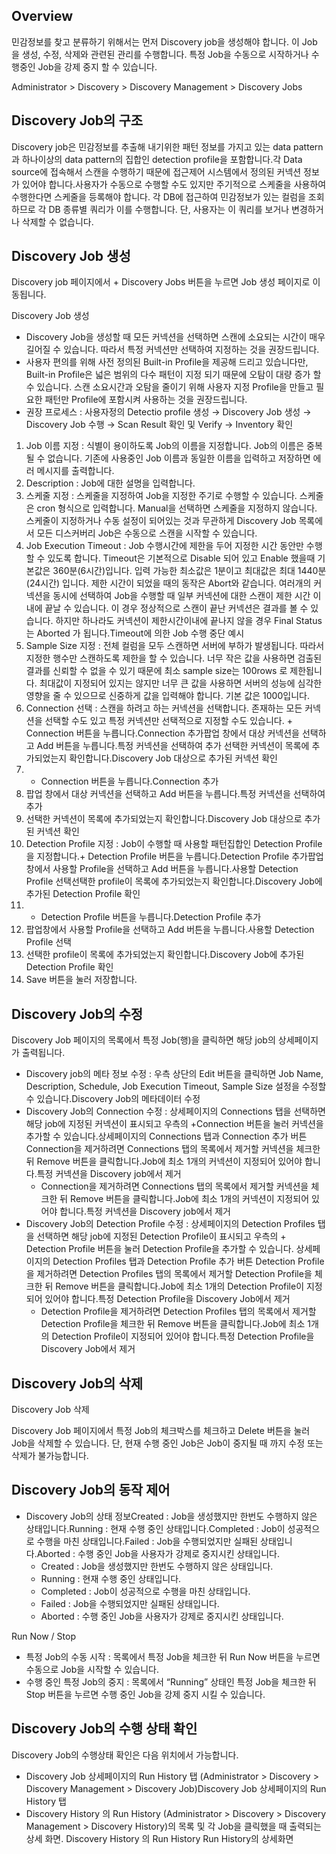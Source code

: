 ## Overview
민감정보를 찾고 분류하기 위해서는 먼저 Discovery job을 생성해야 합니다. 이 Job 을 생성, 수정, 삭제와 관련된 관리를 수행합니다. 특정 Job을 수동으로 시작하거나 수행중인 Job을 강제 중지 할 수 있습니다.

Administrator > Discovery > Discovery Management > Discovery Jobs

## Discovery Job의 구조
Discovery job은 민감정보를 추출해 내기위한 패턴 정보를 가지고 있는 data pattern과 하나이상의 data pattern의 집합인 detection profile을 포함합니다.각 Data source에 접속해서 스캔을 수행하기 때문에 접근제어 시스템에서 정의된 커넥션 정보가 있어야 합니다.사용자가 수동으로 수행할 수도 있지만 주기적으로 스케줄을 사용하여 수행한다면 스케줄을 등록해야 합니다. 각 DB에 접근하여 민감정보가 있는 컬럼을 조회하므로 각 DB 종류별 쿼리가 이를 수행합니다. 단, 사용자는 이 쿼리를 보거나 변경하거나 삭제할 수 없습니다.

## Discovery Job 생성
Discovery job 페이지에서 + Discovery Jobs 버튼을 누르면 Job 생성 페이지로 이동됩니다.

Discovery Job 생성

* Discovery Job을 생성할 때 모든 커넥션을 선택하면 스캔에 소요되는 시간이 매우 길어질 수 있습니다. 따라서 특정 커넥션만 선택하여 지정하는 것을 권장드립니다.
* 사용자 편의를 위해 사전 정의된 Built-in Profile을 제공해 드리고 있습니다만, Built-in Profile은 넓은 범위의 다수 패턴이 지정 되기 때문에 오탐이 대량 증가 할 수 있습니다. 스캔 소요시간과 오탐을 줄이기 위해 사용자 지정 Profile을 만들고 필요한 패턴만 Profile에 포함시켜 사용하는 것을 권장드립니다.
* 권장 프로세스 : 사용자정의 Detectio profile 생성 → Discovery Job 생성 → Discovery Job 수행 → Scan Result 확인 및 Verify → Inventory 확인

1. Job 이름 지정 : 식별이 용이하도록 Job의 이름을 지정합니다. Job의 이름은 중복될 수 없습니다. 기존에 사용중인 Job 이름과 동일한 이름을 입력하고 저장하면 에러 메시지를 출력합니다.
2. Description : Job에 대한 설명을 입력합니다.
3. 스케줄 지정 : 스케줄을 지정하여 Job을 지정한 주기로 수행할 수 있습니다. 스케줄은 cron 형식으로 입력합니다. Manual을 선택하면 스케줄을 지정하지 않습니다. 스케줄이 지정하거나 수동 설정이 되어있는 것과 무관하게 Discovery Job 목록에서 모든 디스커버리 Job은 수동으로 스캔을 시작할 수 있습니다.
4. Job Execution Timeout : Job 수행시간에 제한을 두어 지정한 시간 동안만 수행할 수 있도록 합니다. Timeout은 기본적으로 Disable 되어 있고 Enable 했을때 기본값은 360분(6시간)입니다. 입력 가능한 최소값은 1분이고 최대값은 최대 1440분 (24시간) 입니다. 제한 시간이 되었을 때의 동작은 Abort와 같습니다. 여러개의 커넥션을 동시에 선택하여 Job을 수행할 때 일부 커넥션에 대한 스캔이 제한 시간 이내에 끝날 수 있습니다. 이 경우 정상적으로 스캔이 끝난 커넥션은 결과를 볼 수 있습니다. 하지만 하나라도 커넥션이 제한시간이내에 끝나지 않을 경우 Final Status 는 Aborted 가 됩니다.Timeout에 의한 Job 수행 중단 예시
5. Sample Size 지정 : 전체 컬럼을 모두 스캔하면 서버에 부하가 발생됩니다. 따라서 지정한 행수만 스캔하도록 제한을 할 수 있습니다. 너무 작은 값을 사용하면 검출된 결과를 신뢰할 수 없을 수 있기 때문에 최소 sample size는 100rows 로 제한됩니다. 최대값이 지정되어 있지는 않지만 너무 큰 값을 사용하면 서버의 성능에 심각한 영향을 줄 수 있으므로 신중하게 값을 입력해야 합니다. 기본 값은 1000입니다.
6. Connection 선택 : 스캔을 하려고 하는 커넥션을 선택합니다. 존재하는 모든 커넥션을 선택할 수도 있고 특정 커넥션만 선택적으로 지정할 수도 있습니다. + Connection 버튼을 누릅니다.Connection 추가팝업 창에서 대상 커넥션을 선택하고 Add 버튼을 누릅니다.특정 커넥션을 선택하여 추가 선택한 커넥션이 목록에 추가되었는지 확인합니다.Discovery Job 대상으로 추가된 커넥션 확인
  1. + Connection 버튼을 누릅니다.Connection 추가
  2. 팝업 창에서 대상 커넥션을 선택하고 Add 버튼을 누릅니다.특정 커넥션을 선택하여 추가
  3. 선택한 커넥션이 목록에 추가되었는지 확인합니다.Discovery Job 대상으로 추가된 커넥션 확인
7. Detection Profile 지정 : Job이 수행할 때 사용할 패턴집합인 Detection Profile을 지정합니다.+ Detection Profile 버튼을 누릅니다.Detection Profile 추가팝업창에서 사용할 Profile을 선택하고 Add 버튼을 누릅니다.사용할 Detection Profile 선택선택한 profile이 목록에 추가되었는지 확인합니다.Discovery Job에 추가된 Detection Profile 확인
  1. + Detection Profile 버튼을 누릅니다.Detection Profile 추가
  2. 팝업창에서 사용할 Profile을 선택하고 Add 버튼을 누릅니다.사용할 Detection Profile 선택
  3. 선택한 profile이 목록에 추가되었는지 확인합니다.Discovery Job에 추가된 Detection Profile 확인
8. Save 버튼을 눌러 저장합니다.

## Discovery Job의 수정
Discovery Job 페이지의 목록에서 특정 Job(행)을 클릭하면 해당 job의 상세페이지가 출력됩니다.

* Discovery job의 메타 정보 수정 : 우측 상단의 Edit 버튼을 클릭하면 Job Name, Description, Schedule, Job Execution Timeout, Sample Size 설정을 수정할 수 있습니다.Discovery Job의 메타데이터 수정
* Discovery Job의 Connection 수정 : 상세페이지의 Connections 탭을 선택하면 해당 job에 지정된 커넥션이 표시되고 우측의 +Connection 버튼을 눌러 커넥션을 추가할 수 있습니다.상세페이지의 Connections 탭과 Connection 추가 버튼Connection을 제거하려면 Connections 탭의 목록에서 제거할 커넥션을 체크한 뒤 Remove 버튼을 클릭합니다.Job에 최소 1개의 커넥션이 지정되어 있어야 합니다.특정 커넥션을 Discovery job에서 제거
  * Connection을 제거하려면 Connections 탭의 목록에서 제거할 커넥션을 체크한 뒤 Remove 버튼을 클릭합니다.Job에 최소 1개의 커넥션이 지정되어 있어야 합니다.특정 커넥션을 Discovery job에서 제거
* Discovery Job의 Detection Profile 수정 : 상세페이지의 Detection Profiles 탭을 선택하면 해당 job에 지정된 Detection Profile이 표시되고 우측의 + Detection Profile 버튼을 눌러 Detection Profile을 추가할 수 있습니다. 상세페이지의 Detection Profiles 탭과 Detection Profile 추가 버튼 Detection Profile을 제거하려면 Detection Profiles 탭의 목록에서 제거할 Detection Profile을 체크한 뒤 Remove 버튼을 클릭합니다.Job에 최소 1개의 Detection Profile이 지정되어 있어야 합니다.특정 Detection Profile을 Discovery Job에서 제거
  * Detection Profile을 제거하려면 Detection Profiles 탭의 목록에서 제거할 Detection Profile을 체크한 뒤 Remove 버튼을 클릭합니다.Job에 최소 1개의 Detection Profile이 지정되어 있어야 합니다.특정 Detection Profile을 Discovery Job에서 제거

## Discovery Job의 삭제
Discovery Job 삭제

Discovery Job 페이지에서 특정 Job의 체크박스를 체크하고 Delete 버튼을 눌러 Job을 삭제할 수 있습니다. 단, 현재 수행 중인 Job은 Job이 중지될 때 까지 수정 또는 삭제가 불가능합니다.

## Discovery Job의 동작 제어
* Discovery Job의 상태 정보Created : Job을 생성했지만 한번도 수행하지 않은 상태입니다.Running : 현재 수행 중인 상태입니다.Completed : Job이 성공적으로 수행을 마친 상태입니다.Failed : Job을 수행되었지만 실패된 상태입니다.Aborted : 수행 중인 Job을 사용자가 강제로 중지시킨 상태입니다.
  * Created : Job을 생성했지만 한번도 수행하지 않은 상태입니다.
  * Running : 현재 수행 중인 상태입니다.
  * Completed : Job이 성공적으로 수행을 마친 상태입니다.
  * Failed : Job을 수행되었지만 실패된 상태입니다.
  * Aborted : 수행 중인 Job을 사용자가 강제로 중지시킨 상태입니다.

Run Now / Stop

* 특정 Job의 수동 시작 : 목록에서 특정 Job을 체크한 뒤 Run Now 버튼을 누르면 수동으로 Job을 시작할 수 있습니다.
* 수행 중인 특정 Job의 중지 : 목록에서 “Running” 상태인  특정 Job을 체크한 뒤 Stop 버튼을 누르면 수행 중인 Job을 강제 중지 시킬 수 있습니다.

## Discovery Job의 수행 상태 확인
Discovery Job의 수행상태 확인은 다음 위치에서 가능합니다.

* Discovery Job 상세페이지의 Run History 탭 (Administrator > Discovery > Discovery Management > Discovery Job)Discovery Job 상세페이지의 Run History 탭
* Discovery History 의 Run History (Administrator > Discovery > Discovery Management > Discovery History)의 목록 및 각 Job을 클릭했을 때 출력되는 상세 화면. Discovery History 의 Run History Run History의 상세화면
